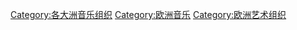 [[Category:各大洲音乐组织|Category:各大洲音乐组织]]
[[Category:欧洲音乐|Category:欧洲音乐]]
[[Category:欧洲艺术组织|Category:欧洲艺术组织]]